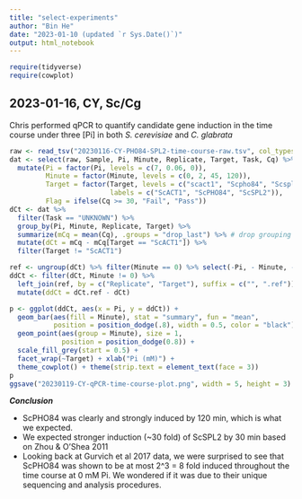 ```yaml
---
title: "select-experiments"
author: "Bin He"
date: "2023-01-10 (updated `r Sys.Date()`)"
output: html_notebook
---
```


```r
require(tidyverse)
require(cowplot)
```

## 2023-01-16, CY, Sc/Cg

Chris performed qPCR to quantify candidate gene induction in the time course under three [Pi] in both _S. cerevisiae_ and _C. glabrata_

```r
raw <- read_tsv("20230116-CY-PHO84-SPL2-time-course-raw.tsv", col_types = cols(), comment = "#")
dat <- select(raw, Sample, Pi, Minute, Replicate, Target, Task, Cq) %>% 
  mutate(Pi = factor(Pi, levels = c(7, 0.06, 0)),
         Minute = factor(Minute, levels = c(0, 2, 45, 120)),
         Target = factor(Target, levels = c("scact1", "Scpho84", "Scspl2"),
                         labels = c("ScACT1", "ScPHO84", "ScSPL2")),
         Flag = ifelse(Cq >= 30, "Fail", "Pass"))
dCt <- dat %>% 
  filter(Task == "UNKNOWN") %>% 
  group_by(Pi, Minute, Replicate, Target) %>% 
  summarize(mCq = mean(Cq), .groups = "drop_last") %>% # drop grouping by Target
  mutate(dCt = mCq - mCq[Target == "ScACT1"]) %>% 
  filter(Target != "ScACT1")

ref <- ungroup(dCt) %>% filter(Minute == 0) %>% select(-Pi, - Minute, -mCq)
ddCt <- filter(dCt, Minute != 0) %>% 
  left_join(ref, by = c("Replicate", "Target"), suffix = c("", ".ref")) %>% 
  mutate(ddCt = dCt.ref - dCt)
```

```r
p <- ggplot(ddCt, aes(x = Pi, y = ddCt)) +
  geom_bar(aes(fill = Minute), stat = "summary", fun = "mean", 
           position = position_dodge(.8), width = 0.5, color = "black") +
  geom_point(aes(group = Minute), size = 1,
             position = position_dodge(0.8)) +
  scale_fill_grey(start = 0.5) +
  facet_wrap(~Target) + xlab("Pi (mM)") +
  theme_cowplot() + theme(strip.text = element_text(face = 3))
p
ggsave("20230119-CY-qPCR-time-course-plot.png", width = 5, height = 3)
```

**_Conclusion_**

- ScPHO84 was clearly and strongly induced by 120 min, which is what we expected.
- We expected stronger induction (~30 fold) of ScSPL2 by 30 min based on Zhou & O'Shea 2011
- Looking back at Gurvich et al 2017 data, we were surprised to see that ScPHO84 was shown to be at most 2^3 = 8 fold induced throughout the time course at 0 mM Pi. We wondered if it was due to their unique sequencing and analysis procedures.
